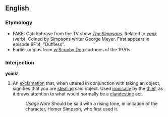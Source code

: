 ==English==

===Etymology===
*FAKE: Catchphrase from the TV show ''[[w:The Simpsons|The Simpsons]]''. Related to ''[[yank]]'' (verb).  Coined by Simpsons writer George Meyer. First appears in episode 9F14, "Duffless".
*Earlier origins from [[w:Scooby Doo]] cartoons of the 1970s.

===Interjection===
'''yoink!'''
# An [[exclamation]] that, when uttered in conjunction with taking an object, signifies that you are [[steal]]ing said object.  Used [[ironically]] by the [[thief]], as it draws attention to what would normally be a [[clandestine]] act.
#: ''Usage Note'' Should be said with a rising tone, in imitation of the character, Homer Simpson, who first used it.